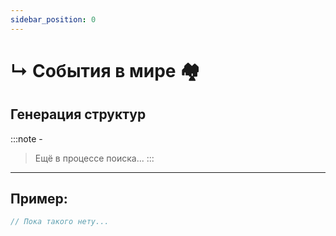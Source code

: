 ```yaml
---
sidebar_position: 0
---
```


# ↳ События в мире 🏘️

## Генерация структур

:::note -
> Ещё в процессе поиска...
:::

---

## Пример:
```kts
// Пока такого нету...
```

